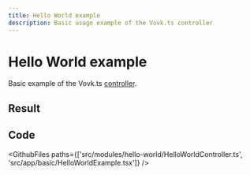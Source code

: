 ```yaml
---
title: Hello World example
description: Basic usage example of the Vovk.ts controller
---
```



# Hello World example

Basic example of the Vovk.ts [controller](https://vovk.dev/controller).

## Result

<Example>
  <HelloWorldExample />
</Example>

## Code

<GithubFiles paths={['src/modules/hello-world/HelloWorldController.ts', 'src/app/basic/HelloWorldExample.tsx']} />
